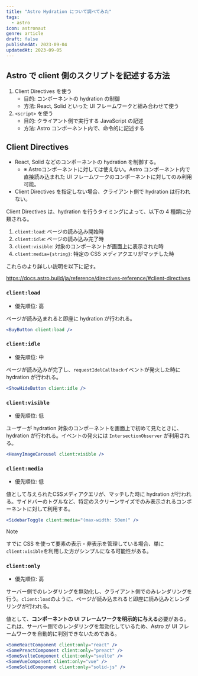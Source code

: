 ```yaml
---
title: "Astro Hydration について調べてみた"
tags:
  - astro
icon: astronaut
genre: article
draft: false
publishedAt: 2023-09-04
updatedAt: 2023-09-05
---
```


## Astro で client 側のスクリプトを記述する方法

1. Client Directives を使う
   - 目的: コンポーネントの hydration の制御
   - 方法: React, Solid といった UI フレームワークと組み合わせて使う
2. `<script>` を使う
   - 目的: クライアント側で実行する JavaScript の記述
   - 方法: Astro コンポーネント内で、命令的に記述する

## Client Directives

- React, Solid などのコンポーネントの hydration を制御する。
  - ※ Astroコンポーネントに対しては使えない。Astro コンポーネント内で直接読み込まれた UI フレームワークのコンポーネントに対してのみ利用可能。
- Client Directives を指定しない場合、クライアント側で hydration は行われない。

Client Directives は、hydration を行うタイミングによって、以下の 4 種類に分類される。

1. `client:load`: ページの読み込み開始時
2. `client:idle`: ページの読み込み完了時
3. `client:visible`: 対象のコンポーネントが画面上に表示された時
4. `client:media={string}`: 特定の CSS メディアクエリがマッチした時

これらのより詳しい説明を以下に記す。

https://docs.astro.build/ja/reference/directives-reference/#client-directives

### `client:load`

- 優先順位: 高

ページが読み込まれると即座に hydration が行われる。

```jsx
<BuyButton client:load />
```

### `client:idle`

- 優先順位: 中

ページが読み込みが完了し、`requestIdelCallback`イベントが発火した時に hydration が行われる。

```jsx
<ShowHideButton client:idle />
```

### `client:visible`

- 優先順位: 低

ユーザーが hydration 対象のコンポーネントを画面上で初めて見たときに、hydration が行われる。イベントの発火には `IntersectionObserver` が利用される。

```jsx
<HeavyImageCarousel client:visible />
```

### `client:media`

- 優先順位: 低

値として与えられたCSSメディアクエリが、マッチした時に hydration が行われる。サイドバーのトグルなど、特定のスクリーンサイズでのみ表示されるコンポーネントに対して利用する。

```jsx
<SidebarToggle client:media="(max-width: 50em)" />
```

> [!note]
> すでに CSS を使って要素の表示・非表示を管理している場合、単に`client:visible`を利用した方がシンプルになる可能性がある。

### `client:only`

- 優先順位: 高

サーバー側でのレンダリングを無効化し、クライアント側でのみレンダリングを行う。`client:load`のように、ページが読み込まれると即座に読み込みとレンダリングが行われる。

値として、**コンポーネントの UI フレームワークを明示的に与える**必要がある。これは、サーバー側でのレンダリングを無効化しているため、Astro が UI フレームワークを自動的に判別できないためである。

```jsx
<SomeReactComponent client:only="react" />
<SomePreactComponent client:only="preact" />
<SomeSvelteComponent client:only="svelte" />
<SomeVueComponent client:only="vue" />
<SomeSolidComponent client:only="solid-js" />
```
